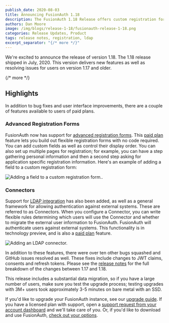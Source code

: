 ```yaml
---
publish_date: 2020-08-03 
title: Announcing FusionAuth 1.18
description: The FusionAuth 1.18 Release offers custom registration forms, syncing with LDAP and more.
authors: Dan Moore
image: /img/blogs/release-1-18/fusionauth-release-1-18.png
categories: Release Updates, Product
tags: release notes, registration, ldap
excerpt_separator: "{/* more */}"
---
```


We're excited to announce the release of version 1.18. The 1.18 release shipped in July, 2020. This version delivers new features as well as resolving issues for users on version 1.17 and older.

{/* more */}

## Highlights

In addition to bug fixes and user interface improvements, there are a couple of features available to users of paid plans.

### Advanced Registration Forms 

FusionAuth now has support for [advanced registration forms](/docs/apis/custom-forms/forms). This [paid plan](/pricing) feature lets you build out flexible registration forms with no code required. You can add custom fields as well as control their display order. You can also set up multiple pages for registration; for example, you can have a step gathering personal information and then a second step asking for application specific registration information. Here's an example of adding a field to a custom registration form:

![Adding a field to a custom registration form..](/img/blogs/release-1-18/add-custom-registration-flow.png)

### Connectors

Support for [LDAP integration](/docs/apis/connectors/ldap) has also been added, as well as a general framework for allowing authentication against external systems. These are referred to as Connectors. When you configure a Connector, you can write flexible rules determining which users will use the Connector and whether to migrate the external user information to FusionAuth. FusionAuth will authenticate users against external systems. This functionality is in technology preview, and is also a [paid plan](/pricing) feature. 

![Adding an LDAP connector.](/img/blogs/release-1-18/set-up-ldap-connector.png)

In addition to these features, there were over ten other bugs squashed and GitHub issues resolved as well. These fixes include changes to JWT claims, consents and refresh tokens. Please see the [release notes](/docs/release-notes/) for the full breakdown of the changes between 1.17 and 1.18. 

This release includes a substantial data migration, so if you have a large number of users, make sure you test the upgrade process; testing upgrades with 3M+ users took approximately 3-5 minutes on bare metal with an SSD. 

If you'd like to upgrade your FusionAuth instance, see our [upgrade guide](/docs/operate/deploy/upgrade). If you have a licensed plan with support, open a <a href="https://account.fusionauth.io/account/support/" target="_blank">support request from your account dashboard</a> and we'll take care of you. Or, if you'd like to download and use FusionAuth, [check out your options](/pricing).
